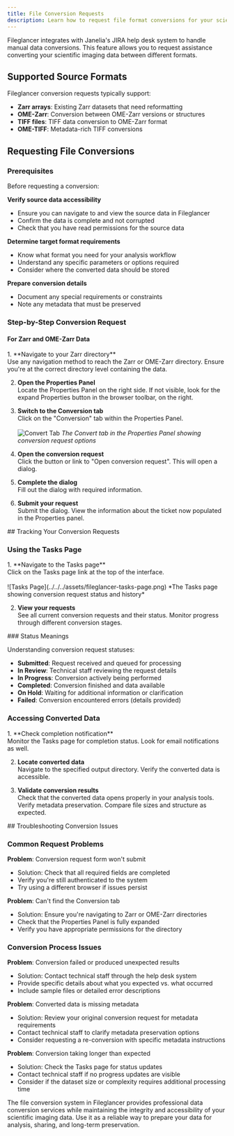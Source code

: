 ```yaml
---
title: File Conversion Requests
description: Learn how to request file format conversions for your scientific imaging data through Fileglancer's integrated help desk system.
---
```



Fileglancer integrates with Janelia's JIRA help desk system to handle manual data conversions. This feature allows you to request assistance converting your scientific imaging data between different formats.

## Supported Source Formats

Fileglancer conversion requests typically support:

- **Zarr arrays**: Existing Zarr datasets that need reformatting
- **OME-Zarr**: Conversion between OME-Zarr versions or structures
- **TIFF files**: TIFF data conversion to OME-Zarr format
- **OME-TIFF**: Metadata-rich TIFF conversions

## Requesting File Conversions

### Prerequisites

Before requesting a conversion:

**Verify source data accessibility**
   - Ensure you can navigate to and view the source data in Fileglancer
   - Confirm the data is complete and not corrupted
   - Check that you have read permissions for the source data

**Determine target format requirements**
   - Know what format you need for your analysis workflow
   - Understand any specific parameters or options required
   - Consider where the converted data should be stored

**Prepare conversion details**
   - Document any special requirements or constraints
   - Note any metadata that must be preserved

### Step-by-Step Conversion Request

#### For Zarr and OME-Zarr Data
<Steps>
1. **Navigate to your Zarr directory**<br/>
Use any navigation method to reach the Zarr or OME-Zarr directory. Ensure you're at the correct directory level containing the data.

2. **Open the Properties Panel**<br/>
Locate the Properties Panel on the right side. If not visible, look for the expand Properties button in the browser toolbar, on the right.

3. **Switch to the Conversion tab**<br/>
Click on the "Conversion" tab within the Properties Panel.<br/><br/>
![Convert Tab](../../../assets/fileglancer-convert-tab.png)
*The Convert tab in the Properties Panel showing conversion request options*<br/>

5. **Open the conversion request**<br/>
Click the button or link to "Open conversion request". This will open a dialog.

6. **Complete the dialog**<br/>
Fill out the dialog with required information.

7. **Submit your request**<br/>
Submit the dialog. View the information about the ticket now populated in the Properties panel.
</Steps>
## Tracking Your Conversion Requests

### Using the Tasks Page
<Steps>
1. **Navigate to the Tasks page**<br/>
Click on the Tasks page link at the top of the interface.<br/><br/>
![Tasks Page](../../../assets/fileglancer-tasks-page.png)
*The Tasks page showing conversion request status and history*<br/>

2. **View your requests**<br/>
See all current conversion requests and their status. Monitor progress through different conversion stages.
</Steps>
### Status Meanings

Understanding conversion request statuses:

- **Submitted**: Request received and queued for processing
- **In Review**: Technical staff reviewing the request details
- **In Progress**: Conversion actively being performed
- **Completed**: Conversion finished and data available
- **On Hold**: Waiting for additional information or clarification
- **Failed**: Conversion encountered errors (details provided)

### Accessing Converted Data
<Steps>
1. **Check completion notification**<br/>
Monitor the Tasks page for completion status. Look for email notifications as well.

2. **Locate converted data**<br/>
Navigate to the specified output directory. Verify the converted data is accessible.

3. **Validate conversion results**<br/>
Check that the converted data opens properly in your analysis tools. Verify metadata preservation. Compare file sizes and structure as expected.
</Steps>
## Troubleshooting Conversion Issues

### Common Request Problems

**Problem**: Conversion request form won't submit
- Solution: Check that all required fields are completed
- Verify you're still authenticated to the system
- Try using a different browser if issues persist

**Problem**: Can't find the Conversion tab
- Solution: Ensure you're navigating to Zarr or OME-Zarr directories
- Check that the Properties Panel is fully expanded
- Verify you have appropriate permissions for the directory

### Conversion Process Issues

**Problem**: Conversion failed or produced unexpected results
- Solution: Contact technical staff through the help desk system
- Provide specific details about what you expected vs. what occurred
- Include sample files or detailed error descriptions

**Problem**: Converted data is missing metadata
- Solution: Review your original conversion request for metadata requirements
- Contact technical staff to clarify metadata preservation options
- Consider requesting a re-conversion with specific metadata instructions

**Problem**: Conversion taking longer than expected
- Solution: Check the Tasks page for status updates
- Contact technical staff if no progress updates are visible
- Consider if the dataset size or complexity requires additional processing time

The file conversion system in Fileglancer provides professional data conversion services while maintaining the integrity and accessibility of your scientific imaging data. Use it as a reliable way to prepare your data for analysis, sharing, and long-term preservation.